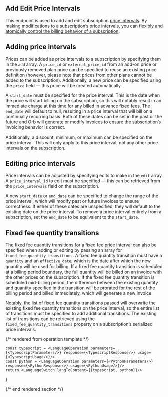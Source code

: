 ## Add Edit Price Intervals

This endpoint is used to add and edit subscription [price intervals](../reference/price-interval). By making
modifications to a subscription’s price intervals, you can [flexibly and atomically control the billing behavior of a
subscription](../guides/product-catalog/modifying-subscriptions).

## Adding price intervals

Prices can be added as
price intervals to a subscription by specifying them in the `add` array. A `price_id` or `external_price_id` from an
add-on price or previously removed plan price can be specified to reuse an existing price definition (however, please
note that prices from other plans cannot be added to the subscription). Additionally, a new price can be specified using
the `price` field — this price will be created automatically.

A `start_date` must be specified for the price
interval. This is the date when the price will start billing on the subscription, so this will notably result in an
immediate charge at this time for any billed in advance fixed fees. The `end_date` will default to null, resulting in a
price interval that will bill on a continually recurring basis. Both of these dates can be set in the past or the future
and Orb will generate or modify invoices to ensure the subscription’s invoicing behavior is correct.

Additionally, a
discount, minimum, or maximum can be specified on the price interval. This will only apply to this price interval, not
any other price intervals on the subscription.

## Editing price intervals

Price intervals can be adjusted by
specifying edits to make in the `edit` array. A `price_interval_id` to edit must be specified — this can be retrieved
from the `price_intervals` field on the subscription.

A new `start_date` or `end_date` can be specified to change the
range of the price interval, which will modify past or future invoices to ensure correctness. If either of these dates
are unspecified, they will default to the existing date on the price interval. To remove a price interval entirely from
a subscription, set the `end_date` to be equivalent to the `start_date`.

## Fixed fee quantity transitions
The fixed fee quantity transitions for a fixed fee price interval can also be specified when adding or editing by passing an
array for `fixed_fee_quantity_transitions`. A fixed fee quantity transition must have a `quantity` and an
`effective_date`, which is the date after which the new quantity will be used for billing. If a fixed fee quantity
transition is scheduled at a billing period boundary, the full quantity will be billed on an invoice with the other
prices on the subscription. If the fixed fee quantity transition is scheduled mid-billing period, the difference between
the existing quantity and quantity specified in the transition will be prorated for the rest of the billing period and
billed immediately, which will generate a new invoice.

Notably, the list of fixed fee quantity transitions passed
will overwrite the existing fixed fee quantity transitions on the price interval, so the entire list of transitions must
be specified to add additional transitions. The existing list of transitions can be retrieved using the
`fixed_fee_quantity_transitions` property on a subscription’s serialized price intervals.

{/* rendered from operation template */}


    const typescript = <LanguageOperation parameters={<TypescriptParameters/>} response={<TypescriptResponse/>} usage={<TypescriptUsage/>}/>
    const python = <LanguageOperation parameters={<PythonParameters/>} response={<PythonResponse/>} usage={<PythonUsage/>}/>
    return <LanguageSwitch langToContent={{typescript, python}}/>
}

<Operation />

{/* end rendered section */}
